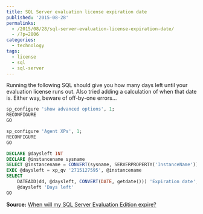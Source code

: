 ---
title: SQL Server evaluation license expiration date
published: '2015-08-28'
permalinks:
  - /2015/08/28/sql-server-evaluation-license-expiration-date/
  - /?p=2806
categories:
  - technology
tags:
  - license
  - sql
  - sql-server
---

Running the following SQL should give you how many days left until your evaluation license runs out. Also tried adding a calculation of when that date is. Either way, beware of off-by-one errors...

```sql
sp_configure 'show advanced options', 1;
RECONFIGURE
GO

sp_configure 'Agent XPs', 1;
RECONFIGURE
GO

DECLARE @daysleft INT
DECLARE @instancename sysname
SELECT @instancename = CONVERT(sysname, SERVERPROPERTY('InstanceName'))
EXEC @daysleft = xp_qv '2715127595', @instancename
SELECT
    DATEADD(dd, @daysleft, CONVERT(DATE, getdate())) 'Expiration date',
    @daysleft 'Days left'
GO
```

**Source:** [When will my SQL Server Evaluation Edition expire?](http://blogs.msdn.com/b/sqlosteam/archive/2013/02/17/when-will-my-sql-server-evaluation-edition-expire.aspx)
